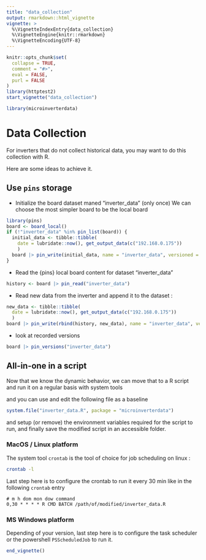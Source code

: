 ```yaml
---
title: "data_collection"
output: rmarkdown::html_vignette
vignette: >
  %\VignetteIndexEntry{data_collection}
  %\VignetteEngine{knitr::rmarkdown}
  %\VignetteEncoding{UTF-8}
---
```


```r
knitr::opts_chunk$set(
  collapse = TRUE,
  comment = "#>",
  eval = FALSE,
  purl = FALSE
)
library(httptest2)
start_vignette("data_collection")
```

```r
library(microinverterdata)
```

# Data Collection

For inverters that do not collect historical data, you may want to do this collection with R. 

Here are some ideas to achieve it. 


## Use `pins` storage

- Initialize the board dataset maned "inverter_data" (only once)
We can choose the most simpler board to be the local board
```r
library(pins)
board <- board_local()
if (!"inverter_data" %in% pin_list(board)) {
  initial_data <- tibble::tibble(
    date = lubridate::now(), get_output_data(c("192.168.0.175"))
    )
  board |> pin_write(initial_data, name = "inverter_data", versioned = TRUE)
}

```


- Read the {pins} local board content for dataset "inverter_data"
```r
history <- board |> pin_read("inverter_data")
```

- Read new data from the inverter and append it to the dataset : 

```r
new_data <- tibble::tibble(
  date = lubridate::now(), get_output_data(c("192.168.0.175"))
  )
board |> pin_write(rbind(history, new_data), name = "inverter_data", versioned = TRUE)

```

- look at recorded versions
```r
board |> pin_versions("inverter_data")
```

## All-in-one in a script

Now that we know the dynamic behavior, we can move that to a R script and run it on a regular basis with system tools 
 
and you can use and edit the following file as a baseline
```r
system.file("inverter_data.R", package = "microinverterdata")
```

and setup (or remove) the environment variables required for the script to run, 
and finally save the modified script in an accessible folder.

### MacOS / Linux platform

The system tool `crontab` is the tool of choice for job scheduling on linux : 

```bash
crontab -l
```
Last step here is to configure the crontab 
to run it every 30 min like in the following `crontab` entry

```
# m h dom mon dow command
0,30 * * * * R CMD BATCH /path/of/modified/inverter_data.R
```
### MS Windows platform

Depending of your version, last step here is to configure the task scheduler or the powershell 
`PSScheduledJob` to run it.


```r
end_vignette()
```
